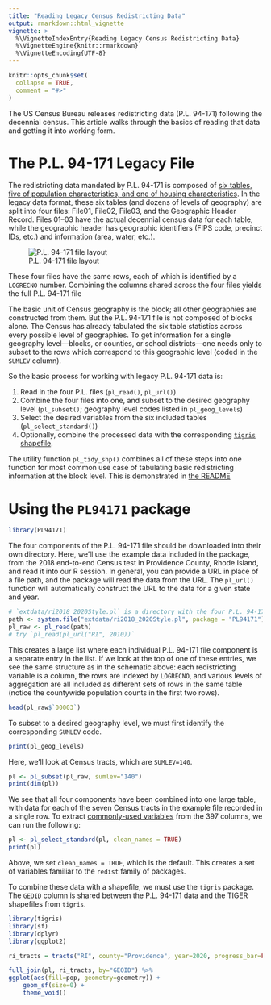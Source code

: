 ```yaml
---
title: "Reading Legacy Census Redistricting Data"
output: rmarkdown::html_vignette
vignette: >
  %\VignetteIndexEntry{Reading Legacy Census Redistricting Data}
  %\VignetteEngine{knitr::rmarkdown}
  %\VignetteEncoding{UTF-8}
---
```


```r
knitr::opts_chunk$set(
  collapse = TRUE,
  comment = "#>"
)
```

The US Census Bureau releases redistricting data (P.L. 94-171) following the decennial census. This article walks through the basics of reading that data and getting it into working form.

# The P.L. 94-171 Legacy File
The redistricting data mandated by P.L. 94-171 is composed of [six tables, five
of population characteristics, and one of housing characteristics](https://www2.census.gov/programs-surveys/decennial/2020/technical-documentation/complete-tech-docs/summary-file/2020Census_PL94_171Redistricting_StatesTechDoc_English.pdf).
In the legacy data format, these six tables (and dozens of levels of geography)
are split into four files: File01, File02, File03, and the Geographic Header
Record. Files 01--03 have the actual decennial census data for each table,
while the geographic header has geographic identifiers (FIPS code, precinct IDs,
etc.) and information (area, water, etc.).

![P.L. 94-171 file layout](../man/figures/pl94171_layout.png)

These four files have the same rows, each of which is identified by a `LOGRECNO`
number. Combining the columns shared across the four files yields the full 
P.L. 94-171 file

The basic unit of Census geography is the block; all other geographies are
constructed from them. But the P.L. 94-171 file is not composed of blocks alone.
The Census has already tabulated the six table statistics across every possible
level of geographies.  To get information for a single geography level---blocks,
or counties, or school districts---one needs only to subset to the rows which
correspond to this geographic level (coded in the `SUMLEV` column). 

So the basic process for working with legacy P.L. 94-171 data is:

1. Read in the four P.L. files (`pl_read()`, `pl_url()`)
1. Combine the four files into one, and subset to the desired geography level 
   (`pl_subset()`; geography level codes listed in `pl_geog_levels`)
1. Select the desired variables from the six included tables (`pl_select_standard()`)
1. Optionally, combine the processed data with the corresponding [`tigris` shapefile](https://cran.r-project.org/web/packages/tigris/index.html).

The utility function `pl_tidy_shp()` combines all of these steps into one
function for most common use case of tabulating basic redistricting information
at the block level. This is demonstrated in [the README](../index.html)

# Using the `PL94171` package

```r
library(PL94171)
```

The four components of the P.L. 94-171 file should be downloaded into their own
directory. Here, we'll use the example data included in the package, from the
2018 end-to-end Census test in Providence County, Rhode Island, and read it into
our R session. In general, you can provide a URL in place of a file path, and
the package will read the data from the URL. The `pl_url()` function will
automatically construct the URL to the data for a given state and year.

```r
# `extdata/ri2018_2020Style.pl` is a directory with the four P.L. 94-171 files
path <- system.file("extdata/ri2018_2020Style.pl", package = "PL94171")
pl_raw <- pl_read(path)
# try `pl_read(pl_url("RI", 2010))`
```

This creates a large list where each individual P.L. 94-171 file component is a
separate entry in the list. If we look at the top of one of these entries,
we see the same structure as in the schematic above: each redistricting variable 
is a column, the rows are indexed by `LOGRECNO`, and various levels of
aggregation are all included as different sets of rows in the same table (notice
the countywide population counts in the first two rows).

```r
head(pl_raw$`00003`)
```

To subset to a desired geography level, we must first identify the corresponding
`SUMLEV` code. 

```r
print(pl_geog_levels)
```

Here, we'll look at Census tracts, which are `SUMLEV=140`.

```r
pl <- pl_subset(pl_raw, sumlev="140")
print(dim(pl))
```

We see that all four components have been combined into one large table, with
data for each of the seven Census tracts in the example file recorded in a 
single row. To extract [commonly-used variables](../reference/pl_select_standard.html)
from the 397 columns, we can run the following:

```r
pl <- pl_select_standard(pl, clean_names = TRUE)
print(pl)
```

Above, we set `clean_names = TRUE`, which is the default. This creates a set of
variables familiar to the `redist` family of packages.

To combine these data with a shapefile, we must use the `tigris` package.
The `GEOID` column is shared between the P.L. 94-171 data and the TIGER
shapefiles from `tigris`.

```r
library(tigris)
library(sf)
library(dplyr)
library(ggplot2)

ri_tracts = tracts("RI", county="Providence", year=2020, progress_bar=FALSE)

full_join(pl, ri_tracts, by="GEOID") %>%
ggplot(aes(fill=pop, geometry=geometry)) +
    geom_sf(size=0) +
    theme_void()
```
